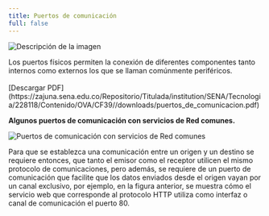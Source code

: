 ```yaml
---
title: Puertos de comunicación
full: false
---
```


<div style={{ display: "flex", alignItems: "center" }}>
  <img 
    src="/images/conceptos-basicos-de-redes-y-networking/010.svg" 
    alt="Descripción de la imagen" 
    style={{ maxWidth: "100px", marginRight: "10px" }} 
  />
  <p>
    Los puertos físicos permiten la conexión de diferentes componentes tanto internos como externos los que se llaman comúnmente periféricos. <br></br>
    [Descargar PDF](https://zajuna.sena.edu.co/Repositorio/Titulada/institution/SENA/Tecnologia/228118/Contenido/OVA/CF39//downloads/puertos_de_comunicacion.pdf)
  </p>
</div>

**Algunos puertos de comunicación con servicios de Red comunes.**

![Puertos de comunicación con servicios de Red comunes](/images/conceptos-basicos-de-redes-y-networking/011.svg)

Para que se establezca una comunicación entre un origen y un destino se requiere entonces, que tanto el emisor como el receptor utilicen el mismo protocolo de comunicaciones, pero además, se requiere de un puerto de comunicación que facilite que los datos enviados desde el origen vayan por un canal exclusivo, por ejemplo, en la figura anterior, se muestra cómo el servicio web que corresponde al protocolo HTTP utiliza como interfaz o canal de comunicación el puerto 80.

